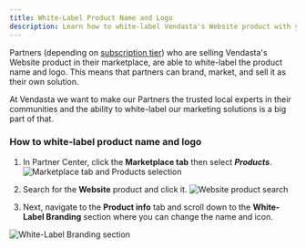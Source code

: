 ```yaml
---
title: White-Label Product Name and Logo
description: Learn how to white-label Vendasta's Website product with your own name and logo
---
```


Partners (depending on [subscription tier](https://www.vendasta.com/pricing/)) who are selling Vendasta's Website product in their marketplace, are able to white-label the product name and logo. This means that partners can brand, market, and sell it as their own solution.

At Vendasta we want to make our Partners the trusted local experts in their communities and the ability to white-label our marketing solutions is a big part of that.

### How to white-label product name and logo

1. In Partner Center, click the **Marketplace tab** then select **_Products_**.
   ![Marketplace tab and Products selection](./img/vendasta-products/vendasta-products-website/vendasta-products-website-general/marketplace-tab-products-4415217129239.png)

2. Search for the **Website** product and click it.
   ![Website product search](./img/vendasta-products/vendasta-products-website/vendasta-products-website-general/website-product-search-4415225699351.png)

3. Next, navigate to the **Product info** tab and scroll down to the **White-Label Branding** section where you can change the name and icon.

![White-Label Branding section](./img/vendasta-products/vendasta-products-website/vendasta-products-website-general/white-label-branding-section-4406951681815.png)
